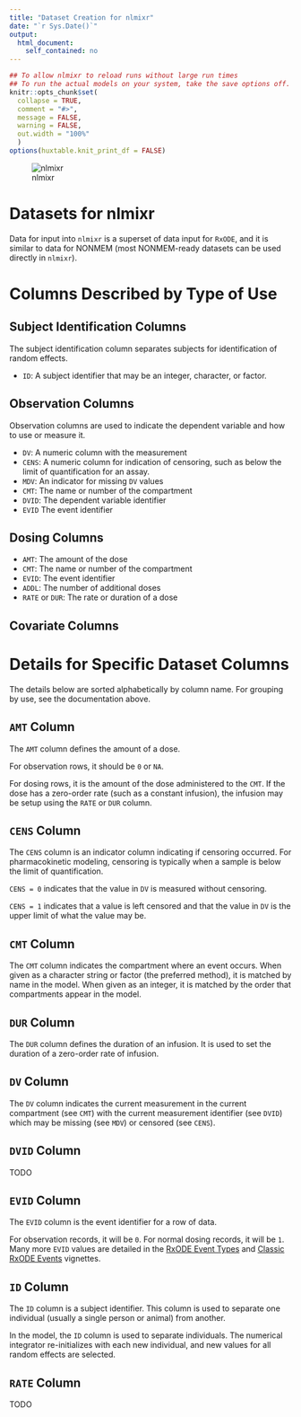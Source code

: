 ```yaml
---
title: "Dataset Creation for nlmixr"
date: "`r Sys.Date()`"
output:
  html_document:
    self_contained: no
---
```


```r
## To allow nlmixr to reload runs without large run times
## To run the actual models on your system, take the save options off.
knitr::opts_chunk$set(
  collapse = TRUE,
  comment = "#>",
  message = FALSE,
  warning = FALSE,
  out.width = "100%"
  )
options(huxtable.knit_print_df = FALSE)
```


![nlmixr](logo.png)

# Datasets for nlmixr

Data for input into `nlmixr` is a superset of data input for `RxODE`, and it is similar to data for NONMEM (most NONMEM-ready datasets can be used directly in `nlmixr`).

# Columns Described by Type of Use

## Subject Identification Columns

The subject identification column separates subjects for identification of random effects.

* `ID`: A subject identifier that may be an integer, character, or factor.

## Observation Columns

Observation columns are used to indicate the dependent variable and how to use or measure it.

* `DV`: A numeric column with the measurement
* `CENS`: A numeric column for indication of censoring, such as below the limit of quantification for an assay.
* `MDV`: An indicator for missing `DV` values
* `CMT`: The name or number of the compartment
* `DVID`: The dependent variable identifier
* `EVID` The event identifier

## Dosing Columns

* `AMT`: The amount of the dose
* `CMT`: The name or number of the compartment
* `EVID`: The event identifier
* `ADDL`: The number of additional doses
* `RATE` or `DUR`: The rate or duration of a dose

## Covariate Columns

# Details for Specific Dataset Columns

The details below are sorted alphabetically by column name.  For grouping by use, see the documentation above.

## `AMT` Column

The `AMT` column defines the amount of a dose.

For observation rows, it should be `0` or `NA`.

For dosing rows, it is the amount of the dose administered to the `CMT`.  If the dose has a zero-order rate (such as a constant infusion), the infusion may be setup using the `RATE` or `DUR` column.

## `CENS` Column

The `CENS` column is an indicator column indicating if censoring occurred.  For pharmacokinetic modeling, censoring is typically when a sample is below the limit of quantification.

`CENS = 0` indicates that the value in `DV` is measured without censoring.

`CENS = 1` indicates that a value is left censored and that the value in `DV` is the upper limit of what the value may be.

## `CMT` Column

The `CMT` column indicates the compartment where an event occurs.  When given as a character string or factor (the preferred method), it is matched by name in the model.  When given as an integer, it is matched by the order that compartments appear in the model.

## `DUR` Column

The `DUR` column defines the duration of an infusion.  It is used to set the duration of a zero-order rate of infusion.

## `DV` Column

The `DV` column indicates the current measurement in the current compartment (see `CMT`) with the current measurement identifier (see `DVID`) which may be missing (see `MDV`) or censored (see `CENS`).

## `DVID` Column

TODO

## `EVID` Column

The `EVID` column is the event identifier for a row of data.

For observation records, it will be `0`.  For normal dosing records, it will be `1`.  Many more `EVID` values are detailed in the [RxODE Event Types](https://nlmixrdevelopment.github.io/RxODE/articles/RxODE-event-types.html) and [Classic RxODE Events](https://nlmixrdevelopment.github.io/RxODE/articles/RxODE-events-classic.html) vignettes.

## `ID` Column

The `ID` column is a subject identifier.  This column is used to separate one individual (usually a single person or animal) from another.

In the model, the `ID` column is used to separate individuals.  The numerical integrator re-initializes with each new individual, and new values for all random effects are selected.

## `RATE` Column

TODO

